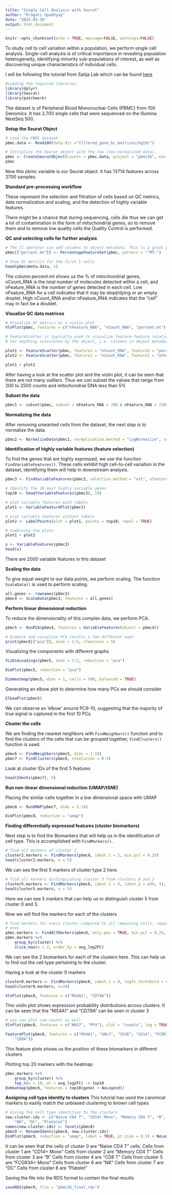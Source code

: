 ```yaml
---
title: "Single Cell Analysis with Seurat"
author: "Pragati Upadhyay"
date: "2023-03-26"
output: html_document
---
```


```r
knitr::opts_chunk$set(echo = TRUE, message=FALSE, warnings=FALSE)
```
To study cell to cell variation within a population, we perform single cell analysis. Single-cell analysis is of critical importance in revealing population heterogeneity, identifying minority sub-populations of interest, as well as discovering unique characteristics of individual cells.

I will be following the tutorial from Satija Lab which can be found [here](https://satijalab.org/seurat/articles/pbmc3k_tutorial.html)

```r
#Loading the required libraries 
library(dplyr)
library(Seurat)
library(patchwork)
```
The dataset is of Peripheral Blood Mononuclear Cells (PBMC) from 10X Genomics. It has 2,700 single cells that were sequenced on the Illumina NextSeq 500. 


**Setup the Seurat Object**

```r
# Load the PBMC dataset
pbmc.data <- Read10X(data.dir ="filtered_gene_bc_matrices/hg19/")

# Initialize the Seurat object with the raw (non-normalized data).
pbmc <- CreateSeuratObject(counts = pbmc.data, project = "pbmc3k", min.cells = 3, min.features = 200)
pbmc
```
Now this pbmc variable is our Seurat object. It has 13714 features across 2700 samples. 

**Standard pre-processing workflow**

These represent the selection and filtration of cells based on QC metrics, data normalization and scaling, and the detection of highly variable features.

There might be a chance that during sequencing, cells die thus we can get a lot of contamination in the form of mitochondrial genes, so to remove them and to remove low quality cells the Quality Control is performed. 


**QC and selecting cells for further analysis**

```r
# The [[ operator can add columns to object metadata. This is a great place to stash QC stats
pbmc[["percent.mt"]] <- PercentageFeatureSet(pbmc, pattern = "^MT-")

# Show QC metrics for the first 5 cells
head(pbmc@meta.data, 5)
```
The column percent.mt shows us the % of mitochondrial genes, nCount_RNA is the total number of molecules detected within a cell, and nFeature_RNA is the number of genes detected in each cell. Low nFeature_RNA for a cell indicates that it may be dead/dying or an empty droplet. High nCount_RNA and/or nFeature_RNA indicates that the "cell" may in fact be a doublet. 


**Visualize QC data matrices** 

```r
# Visualize QC metrics as a violin plot
VlnPlot(pbmc, features = c("nFeature_RNA", "nCount_RNA", "percent.mt"), ncol = 3)
```

```r
# FeatureScatter is typically used to visualize feature-feature relationships, but can be used
# for anything calculated by the object, i.e. columns in object metadata, PC scores etc.

plot1 <- FeatureScatter(pbmc, feature1 = "nCount_RNA", feature2 = "percent.mt")
plot2 <- FeatureScatter(pbmc, feature1 = "nCount_RNA", feature2 = "nFeature_RNA")

plot1 + plot2
```
After having a look at the scatter plot and the violin plot, it can be seen that there are not many outliers. Thus we can subset the values that range from 200 to 2500 counts and mitochondrial DNA less than 5%

**Subset the data**

```r
pbmc1 <- subset(pbmc, subset = nFeature_RNA > 200 & nFeature_RNA < 2500 & percent.mt < 5)
```

**Normalizing the data**

After removing unwanted cells from the dataset, the next step is to normalize the data.
```r
pbmc2 <- NormalizeData(pbmc1, normalization.method = "LogNormalize", scale.factor = 10000)
```

**Identification of highly variable features (feature selection)**

To find the genes that are highly expressed, we use the function `FindVariableFeatures()`. These cells exhibit high cell-to-cell variation in the dataset, identifying them will help in downstream analysis.
```r
pbmc3 <- FindVariableFeatures(pbmc2, selection.method = "vst", nfeatures = 2000)

# Identify the 10 most highly variable genes
top10 <- head(VariableFeatures(pbmc3), 10)

# plot variable features with labels
plot1 <- VariableFeaturePlot(pbmc3)

# plot variable features without labels
plot2 <- LabelPoints(plot = plot1, points = top10, repel = TRUE)

# Combining the plots
plot1 + plot2
```

```r
x <- VariableFeatures(pbmc3)
head(x)
```
There are 2000 variable features in this dataset


**Scaling the data**

To give equal weight to our data points, we perform scaling. The function `ScaleData()` is used to perform scaling.

```r
all.genes <- rownames(pbmc3)
pbmc4 <- ScaleData(pbmc3, features = all.genes)
```


**Perform linear dimensional reduction**

To reduce the dimensionality of this complex data, we perform PCA. 
```r
pbmc5 <- RunPCA(pbmc4, features = VariableFeatures(object = pbmc4))

# Examine and visualize PCA results a few different ways
print(pbmc5[["pca"]], dims = 1:5, nfeatures = 5)
```

Visualizing the components with different graphs
```r
VizDimLoadings(pbmc5, dims = 1:2, reduction = "pca")

DimPlot(pbmc5, reduction = "pca")

DimHeatmap(pbmc5, dims = 1, cells = 500, balanced = TRUE)
```


Generating an elbow plot to determine how many PCs we should consider
```r
ElbowPlot(pbmc5)
```

We can observe an ‘elbow’ around PC9-10, suggesting that the majority of true signal is captured in the first 10 PCs.

**Cluster the cells**

We are finding the nearest neighbors with `FindNeighbors()` function and to find the clusters of the cells that can be grouped together, `FindClusters()` function is used.
```r
pbmc6 <- FindNeighbors(pbmc5, dims = 1:10)
pbmc7 <- FindClusters(pbmc6, resolution = 0.5)
```

Look at cluster IDs of the first 5 features
```r
head(Idents(pbmc7), 5)
```

**Run non-linear dimensional reduction (UMAP/tSNE)**

Placing the similar cells together in a low dimensional space with UMAP
```r
pbmc8 <- RunUMAP(pbmc7, dims = 1:10)

DimPlot(pbmc8, reduction = "umap")
```

**Finding differentially expressed features (cluster biomarkers)**

Next step is to find the Biomarkers that will help us in the identification of cell type. This is accomplished with `FindMarkers()`. 
```r
# find all markers of cluster 2
cluster2.markers <- FindMarkers(pbmc8, ident.1 = 2, min.pct = 0.25)
head(cluster2.markers, n = 5)
```
We can see the first 5 markers of cluster type 2 here.

```r
# find all markers distinguishing cluster 5 from clusters 0 and 3
cluster5.markers <- FindMarkers(pbmc8, ident.1 = 5, ident.2 = c(0, 3), min.pct = 0.25)
head(cluster5.markers, n = 5)
```
Here we can see 5 markers that can help us to distinguish cluster 5 from cluster 0 and 3. 

Now we will find the markers for each of the clusters
```r
# find markers for every cluster compared to all remaining cells, report only the positive
# ones
pbmc.markers <- FindAllMarkers(pbmc8, only.pos = TRUE, min.pct = 0.25, logfc.threshold = 0.25)
pbmc.markers %>%
    group_by(cluster) %>%
    slice_max(n = 2, order_by = avg_log2FC)
```

We can see the 2 biomarkers for each of the clusters here. This can help us to find out the cell type pertaining to the cluster. 

Having a look at the cluster 0 markers
```r
cluster0.markers <- FindMarkers(pbmc8, ident.1 = 0, logfc.threshold = 0.25, test.use = "roc", only.pos = TRUE)
head(cluster0.markers, n=20)
```

```r
VlnPlot(pbmc8, features = c("MS4A1", "CD79A"))
```

This violin plot shows expression probability distributions across clusters. It can be seen that the "MS4A1" and "CD79A" can be seen in cluster 3

```r
# you can plot raw counts as well
VlnPlot(pbmc8, features = c("NKG7", "PF4"), slot = "counts", log = TRUE)
```

```r
FeaturePlot(pbmc8, features = c("MS4A1", "GNLY", "CD3E", "CD14", "FCER1A", "FCGR3A", "LYZ", "PPBP",
    "CD8A"))
```

This feature plots shows us the position of these biomarkers in different clusters 

Plotting top 20 markers with the heatmap
```r
pbmc.markers %>%
    group_by(cluster) %>%
    top_n(n = 10, wt = avg_log2FC) -> top10
DoHeatmap(pbmc8, features = top10$gene) + NoLegend()
```


**Assigning cell type identity to clusters**
This tutorial has used the canonical markers to easily match the unbiased clustering to known cell types
```r
# Giving the cell type identities to the clusters 
new.cluster.ids <- c("Naive CD4 T", "CD14+ Mono", "Memory CD4 T", "B", "CD8 T", "FCGR3A+ Mono",
    "NK", "DC", "Platelet")
names(new.cluster.ids) <- levels(pbmc8)
pbmc9 <- RenameIdents(pbmc8, new.cluster.ids)
DimPlot(pbmc9, reduction = "umap", label = TRUE, pt.size = 0.5) + NoLegend()
```

\n It can be seen that the cells of cluster 0 are "Naive CD4 T" cells.\n
Cells from cluster 1 are "CD14+ Mono" \n
Cells from cluster 2 are "Memory CD4 T" \n
Cells from cluster 3 are "B" \n
Cells from cluster 4 are "CD8 T" \n
Cells from cluster 5 are "FCGR3A+ Mono" \n
Cells from cluster 6 are "NK" \n
Cells from cluster 7 are "DC" \n
Cells from cluster 8 are "Platelet" \n


Saving the file into the RDS format to contain the final results
```r
saveRDS(pbmc9, file = "pbmc3k_final.rds")
```

